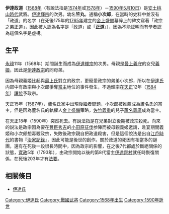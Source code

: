 {{unreferenced|time=2013-06-04T11:12:35+00:00}}
{{japanese|japanese=伊達 政道|kana=だて まさみち|romaji=Date Masamichi}}
'''伊達政道'''（[[1568年|1568年]]（有說法指是[[1574年|1574年]]或[[1578年|1578年]]）－[[1590年|1590年]][[5月10日|5月10日]]）是[[安土桃山時代|安土桃山時代]]武將。[[伊達輝宗|伊達輝宗]]的次男。幼名'''竺丸'''。通稱'''小次郎'''，在當時的史料中並沒有「政道」的名字（在死後175年的[[1765年|1765年]]建立的[[金上盛備|金上盛備]]墓碎上的碑文寫著「政宗之弟正道」，因此被人認為名字是「政道」或「'''正道'''」），因為不能証明而有學者認為這個名字是虛構。

== 生平 ==
[[永祿|永祿]]11年（1568年）期間誕生而成為[[伊達輝宗|伊達輝宗]]的次男。母親是[[最上義守|最上義守]]的女兒[[義姬|義姬]]，因此是[[伊達政宗|伊達政宗]]的同母弟。

因為母親義姬比起與[[最上氏|最上氏]]對立的政宗，更寵愛政宗的弟弟小次郎，所以在[[伊達氏|伊達氏]]内部中有政宗與小次郎爭奪[[當主|當主]]地位的事件發生，不過輝宗在[[天正_(日本)|天正]]12年（[[1584年|1584年]]）[[讓位|讓位]]予政宗。

[[天正_(日本)|天正]]15年（[[1587年|1587年]]），[[蘆名氏|蘆名氏]]家中出現後繼者問題，小次郎被推薦成為[[蘆名氏|蘆名氏]]的當主，但是因為蘆名氏的執權人[[金上盛備|金上盛備]]策略，[[佐竹義重|佐竹義重]]的兒子[[蘆名義廣|蘆名義廣]]成為當主。

在天正18年（1590年）突然死去。有說法指是在兄弟對立後期被政宗殺死。向來的説法是政宗因為要在[[豐臣秀吉|豐臣秀吉]]的[[小田原征伐|小田原征伐]]参陣而被母親義姬邀請，赴宴期間義姬和小次郎想毒殺政宗，失敗後政宗親自把政道殺害，但是這個說法是出自[[江戶時代|江戶時代]]的書物『[[治家記錄|治家記錄]]』，因此可能是後世的創作。關於政道的死因有相當多的謎團，還有在死後一段很長時間中，因為政宗的影響，在之後7代都處於斷絕關係的狀態，[[寛政|寛政]]5年（1793年），由政宗開始以後的第8代當主[[伊達齊村|伊達齊村]]就任時恢復關係，在死後203年才有[[法要|法要]]。

== 相關條目 ==
*[[伊達氏|伊達氏]]

[[Category:伊達氏|Category:伊達氏]]
[[Category:戰國武將|Category:戰國武將]]
[[Category:1568年出生|Category:1568年出生]]
[[Category:1590年逝世|Category:1590年逝世]]